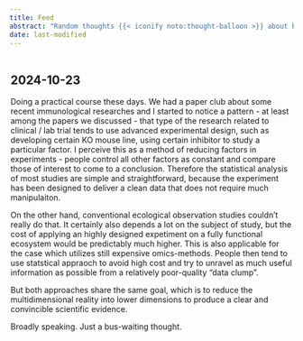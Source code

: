 ```yaml
---
title: Feed
abstract: "Random thoughts {{< iconify noto:thought-balloon >}} about biology"
date: last-modified
---
```


```{=html}
<style>
    .feed {
        border: 2px solid #0000;
    }
</style>
```
::: {.feed}

## 2024-10-23

Doing a practical course these days. We had a paper club about some recent immunological researches and I started to notice a pattern - at least among the papers we discussed - that type of the research related to clinical / lab trial tends to use advanced experimental design, such as developing certain KO mouse line, using certain inhibitor to study a particular factor. I perceive this as a method of reducing factors in experiments - people control all other factors as constant and compare those of interest to come to a conclusion. Therefore the statistical analysis of most studies are simple and straightforward, because the experiment has been designed to deliver a clean data that does not require much manipulaiton. 

On the other hand, conventional ecological observation studies couldn't really do that. It certainly also depends a lot on the subject of study, but the cost of applying an highly designed expetiment on a fully functional ecosystem would be predictably much higher. This is also applicable for the case which utilizes still expensive omics-methods. People then tend to use statstical appraoch to avoid high cost and try to unravel as much useful information as possible from a relatively poor-quality "data clump". 

But both approaches share the same goal, which is to reduce the multidimensional reality into lower dimensions to produce a clear and convincible scientific evidence. 

Broadly speaking. Just a bus-waiting thought. 

:::